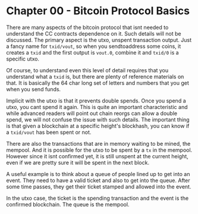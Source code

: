# Chapter 00 - Bitcoin Protocol Basics

There are many aspects of the bitcoin protocol that isnt needed to understand the CC contracts dependence on it. Such details will not be discussed. The primary aspect is the utxo, unspent transaction output. Just a fancy name for `txid/vout`, so when you sendtoaddress some coins, it creates a `txid` and the first output is `vout.0`, combine it and `txid/0` is a specific utxo.

Of course, to understand even this level of detail requires that you understand what a `txid` is, but there are plenty of reference materials on that. It is basically the 64 char long set of letters and numbers that you get when you send funds.

Implicit with the utxo is that it prevents double spends. Once you spend a utxo, you cant spend it again. This is quite an important characteristic and while advanced readers will point out chain reorgs can allow a double spend, we will not confuse the issue with such details. The important thing is that given a blockchain at a specific height's blockhash, you can know if a `txid/vout` has been spent or not.

There are also the transactions that are in memory waiting to be mined, the mempool. And it is possible for the utxo to be spent by a `tx` in the mempool. However since it isnt confirmed yet, it is still unspent at the current height, even if we are pretty sure it will be spent in the next block.

A useful example is to think about a queue of people lined up to get into an event. They need to have a valid ticket and also to get into the queue. After some time passes, they get their ticket stamped and allowed into the event.

In the utxo case, the ticket is the spending transaction and the event is the confirmed blockchain. The queue is the mempool.
